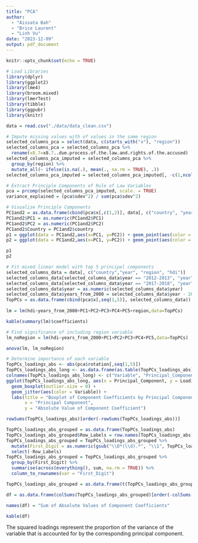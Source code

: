 ```yaml
---
title: "PCA"
author: 
  - "Aissata Bah"
  - "Brice Laurent"
  - "Linh Vu"
date: "2023-12-09"
output: pdf_document
---
```


```r
knitr::opts_chunk$set(echo = TRUE)
```

```r
# Load Libraries
library(dplyr)
library(ggplot2)
library(lme4)
library(broom.mixed)
library(lmerTest)
library(tibble)
library(ggpubr)
library(knitr)

data = read.csv("./data/data_clean.csv")
```


```r
# Impute missing values with of values in the same region
selected_columns_pca = select(data, c(starts_with("x"), "region"))
selected_columns_pca = selected_columns_pca %>%
  rename(x8.7=x8.7..due.process.of.the.law.and.rights.of.the.accused)
selected_columns_pca_imputed = selected_columns_pca %>%
  group_by(region) %>%
  mutate_all(~ ifelse(is.na(.), mean(., na.rm = TRUE), .))
selected_columns_pca_imputed = selected_columns_pca_imputed[, -c(1,ncol(selected_columns_pca_imputed))]

# Extract Principle Components of Rule of Law Variables
pca = prcomp(selected_columns_pca_imputed, scale. = TRUE)
variance_explained = (pca$sdev^2) / sum(pca$sdev^2)
```


```r
# Visualize Principle Components
PC1and2 = as.data.frame(cbind(pca$x[,c(1,2)], data[, c("country", "year", "hdi")]))
PC1and2$PC1 = as.numeric(PC1and2$PC1)
PC1and2$PC2 = as.numeric(PC1and2$PC2)
PC1and2$Country = PC1and2$country
p1 = ggplot(data = PC1and2,aes(x=PC1, y=PC2)) + geom_point(aes(color = Country)) + theme(legend.text = element_blank(), legend.key.size = unit(2, 'mm')) + guides(color = guide_legend(ncol = 3)) + labs(title="PC2 versus PC1, by Country")
p2 = ggplot(data = PC1and2,aes(x=PC1, y=PC2)) + geom_point(aes(color = hdi)) + labs(title="PC2 versus PC1, by HDI")

p1
p2
```

\newpage

```r
# Fit mixed linear model with top 5 principal components
selected_columns_data = data[, c("country","year", "region", "hdi")]
selected_columns_data[selected_columns_data$year == "2012-2013", "year"] = "2012.5"
selected_columns_data[selected_columns_data$year == "2017-2018", "year"] = "2017.5"
selected_columns_data$year = as.numeric(selected_columns_data$year)
selected_columns_data$years_from_2000 = selected_columns_data$year - 2000
TopPCs = as.data.frame(cbind(pca$x[,seq(1,5)], selected_columns_data))
                  
lm = lm(hdi~years_from_2000+PC1+PC2+PC3+PC4+PC5+region,data=TopPCs)

kable(summary(lm)$coefficients)
```

```r
# Find significance of including region variable
lm_noRegion = lm(hdi~years_from_2000+PC1+PC2+PC3+PC4+PC5,data=TopPCs)

anova(lm, lm_noRegion)

```

```r
# Determine importance of each variable
TopPCs_loadings_abs <- abs(pca$rotation[,seq(1,5)])
TopPCs_loadings_abs_long <- as.data.frame(as.table(TopPCs_loadings_abs))
colnames(TopPCs_loadings_abs_long) <- c("Variable", "Principal_Component", "Loading")
ggplot(TopPCs_loadings_abs_long, aes(x = Principal_Component, y = Loading)) +
  geom_boxplot(outlier.size = 0) +
  geom_jitter(aes(color = Variable)) +
  labs(title = "Boxplot of Component Coefficients by Principal Component",
       x = "Principal Component",
       y = "Absolute Value of Component Coefficient")

rowSums(TopPCs_loadings_abs)[order(-rowSums(TopPCs_loadings_abs))]

TopPCs_loadings_abs_grouped = as.data.frame(TopPCs_loadings_abs) 
TopPCs_loadings_abs_grouped$Row_Labels = row.names(TopPCs_loadings_abs)
TopPCs_loadings_abs_grouped = TopPCs_loadings_abs_grouped %>%
  mutate(First_Digit = as.numeric(gsub("\\D*(\\d).*", "\\1", TopPCs_loadings_abs_grouped$Row_Labels))) %>%
  select(-Row_Labels)
TopPCs_loadings_abs_grouped = TopPCs_loadings_abs_grouped %>%
  group_by(First_Digit) %>%
  summarise(across(everything(), sum, na.rm = TRUE)) %>%
  column_to_rownames(var = "First_Digit")

TopPCs_loadings_abs_grouped = as.data.frame(t(TopPCs_loadings_abs_grouped)) %>% rename("1 (Constraints on Government Powers)" = "1", "2 (Absence of Corruption)" = "2", "3 (Open Government )" = "3", "4 (Fundamental Rights)" = "4", "5 (Order and Security)" = "5", "6(Regulatory Enforcement)" = "6", "7 (Civil Justice)" = "7", "8 (Criminal Justice)" = "8")

df = as.data.frame(colSums(TopPCs_loadings_abs_grouped)[order(-colSums(TopPCs_loadings_abs_grouped))])

names(df) = "Sum of Absolute Values of Component Coefficients"

kable(df)
```

The squared loadings represent the proportion of the variance of the variable that is accounted for by the corresponding principal component.